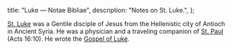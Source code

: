   title: "Luke — Notae Bibliae",
  description: "Notes on St. Luke.",
};

<Initial text="Luke" />

[St. Luke](/glossary/names#luke) was a Gentile disciple of Jesus from the Hellenistic city of Antioch in Ancient Syria. He was a physician and a traveling companion of [St. Paul](/people/saints/apostles/paul) (Acts 16:10). He wrote the [Gospel of Luke](/bible/new-testament/gospels/luke).
